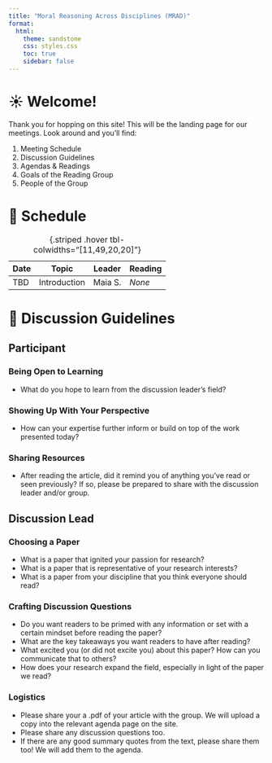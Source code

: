 ```yaml
---
title: "Moral Reasoning Across Disciplines (MRAD)"
format:
  html:
    theme: sandstone
    css: styles.css
    toc: true
    sidebar: false
---
```


# ☀️ Welcome!

Thank you for hopping on this site! This will be the landing page for our meetings. Look around and you'll find:

1. Meeting Schedule
2. Discussion Guidelines
3. Agendas & Readings
4. Goals of the Reading Group
5. People of the Group

# 📅 Schedule

| Date     | Topic        | Leader  | Reading  |
|----------|--------------|---------|----------|
| TBD      | Introduction | Maia S. | *None*   |
: {.striped .hover tbl-colwidths="[11,49,20,20]"}

# 📑 Discussion Guidelines

::: panel-tabset
## Participant

### Being Open to Learning

-   What do you hope to learn from the discussion leader's field?

### Showing Up With Your Perspective

-   How can your expertise further inform or build on top of the work presented today?

### Sharing Resources

-   After reading the article, did it remind you of anything you've read or seen previously? If so, please be prepared to share with the discussion leader and/or group.

## Discussion Lead

### Choosing a Paper

-   What is a paper that ignited your passion for research?
-   What is a paper that is representative of your research interests?
-   What is a paper from your discipline that you think everyone should read?

### Crafting Discussion Questions

-   Do you want readers to be primed with any information or set with a certain mindset before reading the paper?
-   What are the key takeaways you want readers to have after reading?
-   What excited you (or did not excite you) about this paper? How can you communicate that to others?
-   How does your research expand the field, especially in light of the paper we read?

### Logistics
-   Please share your a .pdf of your article with the group. We will upload a copy into the relevant agenda page on the site.
-   Please share any discussion questions too.
-   If there are any good summary quotes from the text, please share them too! We will add them to the agenda.
:::
